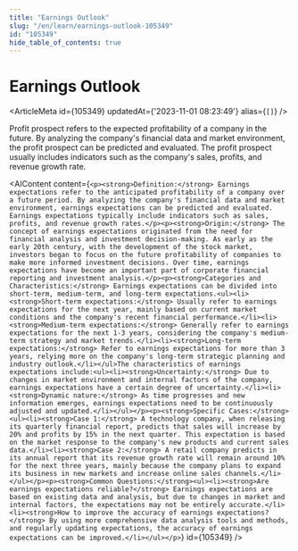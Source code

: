 ```yaml
---
title: "Earnings Outlook"
slug: "/en/learn/earnings-outlook-105349"
id: "105349"
hide_table_of_contents: true
---
```



# Earnings Outlook

<ArticleMeta id={105349} updatedAt={'2023-11-01 08:23:49'} alias={`[]`} />
<div className='border-solid border-b border-t-0 my-4 border-[var(--ifm-color-gray-300)]' />

Profit prospect refers to the expected profitability of a company in the future. By analyzing the company's financial data and market environment, the profit prospect can be predicted and evaluated. The profit prospect usually includes indicators such as the company's sales, profits, and revenue growth rate.

<AIContent content={`<p><strong>Definition:</strong> Earnings expectations refer to the anticipated profitability of a company over a future period. By analyzing the company's financial data and market environment, earnings expectations can be predicted and evaluated. Earnings expectations typically include indicators such as sales, profits, and revenue growth rates.</p><p><strong>Origin:</strong> The concept of earnings expectations originated from the need for financial analysis and investment decision-making. As early as the early 20th century, with the development of the stock market, investors began to focus on the future profitability of companies to make more informed investment decisions. Over time, earnings expectations have become an important part of corporate financial reporting and investment analysis.</p><p><strong>Categories and Characteristics:</strong> Earnings expectations can be divided into short-term, medium-term, and long-term expectations.<ul><li><strong>Short-term expectations:</strong> Usually refer to earnings expectations for the next year, mainly based on current market conditions and the company's recent financial performance.</li><li><strong>Medium-term expectations:</strong> Generally refer to earnings expectations for the next 1-3 years, considering the company's medium-term strategy and market trends.</li><li><strong>Long-term expectations:</strong> Refer to earnings expectations for more than 3 years, relying more on the company's long-term strategic planning and industry outlook.</li></ul>The characteristics of earnings expectations include:<ul><li><strong>Uncertainty:</strong> Due to changes in market environment and internal factors of the company, earnings expectations have a certain degree of uncertainty.</li><li><strong>Dynamic nature:</strong> As time progresses and new information emerges, earnings expectations need to be continuously adjusted and updated.</li></ul></p><p><strong>Specific Cases:</strong><ul><li><strong>Case 1:</strong> A technology company, when releasing its quarterly financial report, predicts that sales will increase by 20% and profits by 15% in the next quarter. This expectation is based on the market response to the company's new products and current sales data.</li><li><strong>Case 2:</strong> A retail company predicts in its annual report that its revenue growth rate will remain around 10% for the next three years, mainly because the company plans to expand its business in new markets and increase online sales channels.</li></ul></p><p><strong>Common Questions:</strong><ul><li><strong>Are earnings expectations reliable?</strong> Earnings expectations are based on existing data and analysis, but due to changes in market and internal factors, the expectations may not be entirely accurate.</li><li><strong>How to improve the accuracy of earnings expectations?</strong> By using more comprehensive data analysis tools and methods, and regularly updating expectations, the accuracy of earnings expectations can be improved.</li></ul></p>`} id={105349} />
